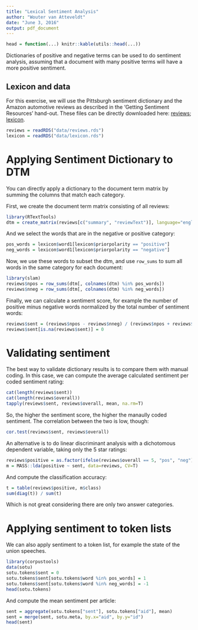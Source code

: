 ```yaml
---
title: "Lexical Sentiment Analysis"
author: "Wouter van Atteveldt"
date: "June 3, 2016"
output: pdf_document
---
```




```r
head = function(...) knitr::kable(utils::head(...))
```


Dictionaries of positive and negative terms can be used to do sentiment analysis,
assuming that a document with many positive terms will have a more positive sentiment.

Lexicon and data
---

For this exercise, we will use the Pittsburgh sentiment dictionary and the Amazon automotive reviews
as described in the 'Getting Sentiment Resources' hand-out. 
These files can be directly downloaded here: [reviews](rawgit.com/vanatteveldt/learningr/master/data/reviews.rds); [lexicon](rawgit.com/vanatteveldt/learningr/master/data/lexison.rds).


```r
reviews = readRDS("data/reviews.rds")
lexicon = readRDS("data/lexicon.rds")
```

Applying Sentiment Dictionary to DTM
===

You can directly apply a dictionary to the document term matrix 
by summing the columns that match each category.

First, we create the document term matrix consisting of all reviews:

```r
library(RTextTools)
dtm = create_matrix(reviews[c("summary", "reviewText")], language="english", stemWords=T)
```

And we select the words that are in the negative or positive category:

```r
pos_words = lexicon$word1[lexicon$priorpolarity == "positive"]
neg_words = lexicon$word1[lexicon$priorpolarity == "negative"]
```

Now, we use these words to subset the dtm, and use `row_sums` to sum all words in the same category for each document:

```r
library(slam)
reviews$npos = row_sums(dtm[, colnames(dtm) %in% pos_words])
reviews$nneg = row_sums(dtm[, colnames(dtm) %in% neg_words])
```

Finally, we can calculate a sentiment score, for example the number of positive minus negative words normalized by the total number of sentiment words:

```r
reviews$sent = (reviews$npos - reviews$nneg) / (reviews$npos + reviews$nneg)
reviews$sent[is.na(reviews$sent)] = 0
```

Validating sentiment
===

The best way to validate dictionary results is to compare them with manual coding.
In this case, we can compute the average calculated sentiment per coded sentiment rating:

```r
cat(length(reviews$sent))
cat(length(reviews$overall))
tapply(reviews$sent, reviews$overall, mean, na.rm=T)
```

So, the higher the sentiment score, the higher the manaully coded sentiment. The correlation between the two is low, though: 

```r
cor.test(reviews$sent, reviews$overall)
```

An alternative is to do linear discriminant analysis with a dichotomous dependent variable, 
taking only the 5 star ratings:

```r
reviews$positive = as.factor(ifelse(reviews$overall == 5, "pos", "neg"))
m = MASS::lda(positive ~ sent, data=reviews, CV=T)
```

And compute the classification accuracy:

```r
t = table(reviews$positive, m$class)
sum(diag(t)) / sum(t)
```

Which is  not great considering there are only two answer categories. 

Applying sentiment to token lists
===

We can also apply sentiment to a token list, for example the state of the union speeches.

```r
library(corpustools)
data(sotu)
sotu.tokens$sent = 0
sotu.tokens$sent[sotu.tokens$word %in% pos_words] = 1
sotu.tokens$sent[sotu.tokens$word %in% neg_words] = -1
head(sotu.tokens)
```

And compute the mean sentiment per article:

```r
sent = aggregate(sotu.tokens["sent"], sotu.tokens["aid"], mean)
sent = merge(sent, sotu.meta, by.x="aid", by.y="id")
head(sent)
```


